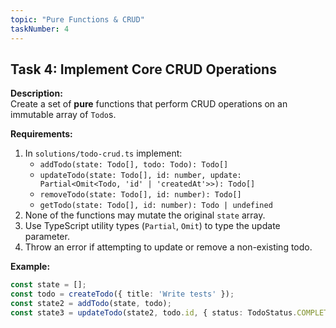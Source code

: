 ```yaml
---
topic: "Pure Functions & CRUD"
taskNumber: 4
---
```


## Task 4: Implement Core CRUD Operations

**Description:**  
Create a set of **pure** functions that perform CRUD operations on an immutable array of `Todo`s.

**Requirements:**
1. In `solutions/todo-crud.ts` implement:
   - `addTodo(state: Todo[], todo: Todo): Todo[]`
   - `updateTodo(state: Todo[], id: number, update: Partial<Omit<Todo, 'id' | 'createdAt'>>): Todo[]`
   - `removeTodo(state: Todo[], id: number): Todo[]`
   - `getTodo(state: Todo[], id: number): Todo | undefined`
2. None of the functions may mutate the original `state` array.
3. Use TypeScript utility types (`Partial`, `Omit`) to type the update parameter.
4. Throw an error if attempting to update or remove a non-existing todo.

**Example:**
```ts
const state = [];
const todo = createTodo({ title: 'Write tests' });
const state2 = addTodo(state, todo);
const state3 = updateTodo(state2, todo.id, { status: TodoStatus.COMPLETED });
```